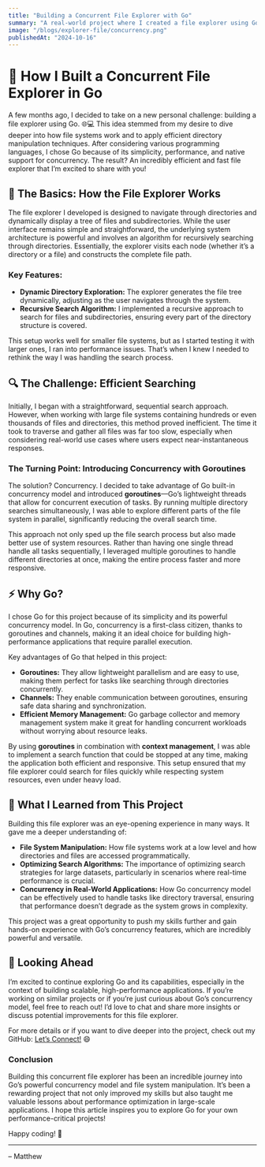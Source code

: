 ```yaml
---
title: "Building a Concurrent File Explorer with Go"
summary: "A real-world project where I created a file explorer using Go, leveraging concurrency to improve search performance in large file systems."
image: "/blogs/explorer-file/concurrency.png"
publishedAt: "2024-10-16"
---
```


# 🚀 How I Built a Concurrent File Explorer in Go

A few months ago, I decided to take on a new personal challenge: building a file explorer using Go. 🌐💻 This idea stemmed from my desire to dive deeper into how file systems work and to apply efficient directory manipulation techniques. After considering various programming languages, I chose Go because of its simplicity, performance, and native support for concurrency. The result? An incredibly efficient and fast file explorer that I’m excited to share with you!

## 📂 The Basics: How the File Explorer Works

The file explorer I developed is designed to navigate through directories and dynamically display a tree of files and subdirectories. While the user interface remains simple and straightforward, the underlying system architecture is powerful and involves an algorithm for recursively searching through directories. Essentially, the explorer visits each node (whether it’s a directory or a file) and constructs the complete file path.

### Key Features:
- **Dynamic Directory Exploration:** The explorer generates the file tree dynamically, adjusting as the user navigates through the system.
- **Recursive Search Algorithm:** I implemented a recursive approach to search for files and subdirectories, ensuring every part of the directory structure is covered.

This setup works well for smaller file systems, but as I started testing it with larger ones, I ran into performance issues. That’s when I knew I needed to rethink the way I was handling the search process.

## 🔍 The Challenge: Efficient Searching

Initially, I began with a straightforward, sequential search approach. However, when working with large file systems containing hundreds or even thousands of files and directories, this method proved inefficient. The time it took to traverse and gather all files was far too slow, especially when considering real-world use cases where users expect near-instantaneous responses.

### The Turning Point: Introducing Concurrency with Goroutines

The solution? Concurrency. I decided to take advantage of Go built-in concurrency model and introduced **goroutines**—Go’s lightweight threads that allow for concurrent execution of tasks. By running multiple directory searches simultaneously, I was able to explore different parts of the file system in parallel, significantly reducing the overall search time.

This approach not only sped up the file search process but also made better use of system resources. Rather than having one single thread handle all tasks sequentially, I leveraged multiple goroutines to handle different directories at once, making the entire process faster and more responsive.

## ⚡️ Why Go?

I chose Go for this project because of its simplicity and its powerful concurrency model. In Go, concurrency is a first-class citizen, thanks to goroutines and channels, making it an ideal choice for building high-performance applications that require parallel execution.

Key advantages of Go that helped in this project:
- **Goroutines:** They allow lightweight parallelism and are easy to use, making them perfect for tasks like searching through directories concurrently.
- **Channels:** They enable communication between goroutines, ensuring safe data sharing and synchronization.
- **Efficient Memory Management:** Go garbage collector and memory management system make it great for handling concurrent workloads without worrying about resource leaks.

By using **goroutines** in combination with **context management**, I was able to implement a search function that could be stopped at any time, making the application both efficient and responsive. This setup ensured that my file explorer could search for files quickly while respecting system resources, even under heavy load.

## 🌟 What I Learned from This Project

Building this file explorer was an eye-opening experience in many ways. It gave me a deeper understanding of:
- **File System Manipulation:** How file systems work at a low level and how directories and files are accessed programmatically.
- **Optimizing Search Algorithms:** The importance of optimizing search strategies for large datasets, particularly in scenarios where real-time performance is crucial.
- **Concurrency in Real-World Applications:** How Go concurrency model can be effectively used to handle tasks like directory traversal, ensuring that performance doesn’t degrade as the system grows in complexity.

This project was a great opportunity to push my skills further and gain hands-on experience with Go’s concurrency features, which are incredibly powerful and versatile.

## 🚀 Looking Ahead

I’m excited to continue exploring Go and its capabilities, especially in the context of building scalable, high-performance applications. If you’re working on similar projects or if you’re just curious about Go’s concurrency model, feel free to reach out! I’d love to chat and share more insights or discuss potential improvements for this file explorer.

For more details or if you want to dive deeper into the project, check out my GitHub: [Let’s Connect!](https://github.com/MatthewAraujo/go-file-explorer) 😄

### Conclusion

Building this concurrent file explorer has been an incredible journey into Go’s powerful concurrency model and file system manipulation. It’s been a rewarding project that not only improved my skills but also taught me valuable lessons about performance optimization in large-scale applications. I hope this article inspires you to explore Go for your own performance-critical projects!

Happy coding! 🚀

---

– Matthew
